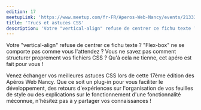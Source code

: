 ```yaml
---
edition: 17
meetupLink: 'https://www.meetup.com/fr-FR/Aperos-Web-Nancy/events/213339032/'
title: 'Trucs et astuces CSS'
description: 'Votre "vertical-align" refuse de centrer ce fichu texte ? Venez échanger vos meilleures astuces CSS !'
---
```


Votre "vertical-align" refuse de centrer ce fichu texte ? "Flex-box" ne se comporte pas comme vous l'attendez ? Vous ne savez pas comment structurer proprement vos fichiers CSS ? Qu'à cela ne tienne, cet apéro est fait pour vous !

Venez échanger vos meilleures astuces CSS lors de cette 17ème édition des Apéros Web Nancy. Que ce soit un plug-in pour vous faciliter le développement, des retours d'expériences sur l'organisation de vos feuilles de style ou des explications sur le fonctionnement d'une fonctionnalité méconnue, n'hésitez pas à y partager vos connaissances !
